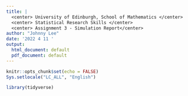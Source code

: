 ---
title: |
  <center> University of Edinburgh, School of Mathematics </center>
  <center> Statistical Research Skills </center>
  <center> Assignment 3 - Simulation Report</center>
author: "Johnny Lee"
date: '2022 4 11 '
output:
  html_document: default
  pdf_document: default
---

```{r setup, include=FALSE}
knitr::opts_chunk$set(echo = FALSE)
Sys.setlocale("LC_ALL", "English")

library(tidyverse)  
```


